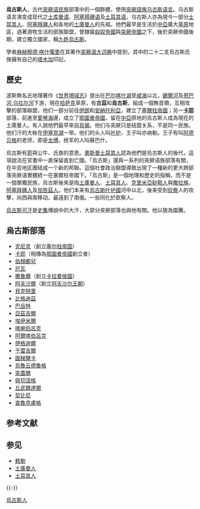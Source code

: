 {{original research|time=2017-10-22}}
'''烏古斯人'''，古代[[突厥语民族|突厥语民族]]部落中的一個群體，使用[[突厥語族|突厥語族]][[乌古斯语支|乌古斯语言]]。乌古斯语言演变成现代之[[土库曼语|土库曼语]]、[[阿塞拜疆语|阿塞拜疆语]]及[[土耳其语|土耳其语]]，乌古斯人亦為現今一部分[[土耳其人|土耳其人]]、[[阿塞拜疆人|阿塞拜疆人]]和各地的[[土庫曼人|土庫曼人]]的先祖。他們最早是生活於[[中亞|中亞]]廣大[[草原|草原]]地區，過著游牧生活的部族聯盟，曾隸屬[[匈奴帝國|匈奴帝國]]與[[突厥帝國|突厥帝國]]之下，後於突厥帝國後期，建立獨立國家，稱[[九姓烏古斯|九姓烏古斯]]。

學者[[麻赫穆德·喀什噶里|麻赫穆德·喀什噶里]]在其著作[[突厥语大词典|突厥语大词典]]中提到，其中的二十二支烏古斯氏族擁有自己的[[塔木加|塔木加]]印記。

== 歷史 ==
波斯無名氏地理著作《[[世界境域志|世界境域志]]》提出在[[巴尔喀什湖|巴尔喀什湖]]至[[咸海|咸海]]以北，[[錫爾河|錫爾河]]及[[恩巴河|恩巴河]],[[乌拉尔河|乌拉尔河]]下游，現在[[哈萨克|哈萨克]]草原，有'''古茲'''和'''烏古斯'''，組成一個無首領，互相攻擊的部落聯盟，他们一部分前往[[伊朗|伊朗]]和[[安納托利亞|安納托利亞]]，建立了[[塞爾柱帝國|塞爾柱帝國]]；另一'''[[卡耶|卡耶]]'''部落，前進至[[愛琴海|愛琴海]]邊，成立了[[鄂圖曼帝國|鄂圖曼帝國]]，留在[[中亞|中亞]]原地的烏古斯人成為現在的土庫曼人。有人{{who}}說他們最早來自[[烏揭|烏揭]]。他们与突厥只是结盟关系，不是同一民族。他们汗的大帐在[[伊塞克湖|伊塞克湖]]一带。他们的头人叫[[叶护|叶护]]，王子叫亦纳勒。王子有叫[[阿德贝格|阿德贝格]]的老师，即是[[太傅|太傅]]，统军的人叫蘇巴什。

烏古斯有[[箭|箭]]與公牛、氏族的意思。[[奧斯曼土耳其人|奧斯曼土耳其人]]認為他們是烏古斯人的後代，這項說法在官書中一直保留直到亡國。「烏古斯」還與一系列的突厥语族部落有關，在中亚地区團结成一个新的邦聯。這個社會政治聯盟導致出現了一種新的更大跨部落突厥语實體統一在塞爾柱帝國下。「烏古斯」是一個地理和歷史的指稱，而不是一個單獨民族，烏古斯後來是指[[土庫曼人|土庫曼人]]、[[土耳其人|土耳其人]]、[[克里米亞鞑靼人|克里米亞鞑靼人]]與[[撒拉族|撒拉族]]，[[阿塞拜疆人|阿塞拜疆人]]及[[加告茲人|加告茲人]]。他们本来有[[烏古斯叶护國|烏古斯叶护國]]河中以北，後来受到[[钦察|钦察]]人的攻擊，向西與南移动。最遠到了南俄。一些同化於欽察人。

[[烏古斯可汗|烏古斯可汗]]是[[史集|史集]]傳說中的大汗，大部分突厥部落也與他有關。他以狼為圖騰。

== 烏古斯部落 ==
*[[克尼克|克尼克]]（創立[[塞尔柱帝国|塞尔柱帝国]]）
*[[卡耶|卡耶]]（相傳為[[鄂圖曼帝國|鄂圖曼帝國]]創立者）
*[[伯顏都兒|伯顏都兒]]
*[[厄瓦|厄瓦]]
*[[撒魯爾|撒魯爾]]（創立[[卡拉曼侯國|卡拉曼侯國]]）
*[[阿夫沙爾|阿夫沙爾]]（創立[[阿夫沙尔王朝|阿夫沙尔王朝]]）
*[[貝克特里|貝克特里]]
*[[比格迪茲|比格迪茲]]
*[[巴岳特_(烏古斯人)|巴岳特]]
*[[亞茲吉爾|亞茲吉爾]]
*[[埃伊米爾|埃伊米爾]]
*[[喀喇伯呂克|喀喇伯呂克]]
*[[阿爾喀伯呂克|阿爾喀伯呂克]]
*[[伊格迪爾|伊格迪爾]]
*[[于雷吉爾|于雷吉爾]]
*[[圖梯爾卡|圖梯爾卡]]
*[[烏魯云德魯格|烏魯云德魯格]]
*[[突蓋爾|突蓋爾]]
*[[佩切涅格人|佩切涅格]]
*[[丘武爾達爾|丘武爾達爾]]
*[[契比尼|契比尼]]
*[[查魯克盧格|查魯克盧格]]

== 参考文献 ==
{{Reflist}}

== 参见 ==
* [[敕勒|敕勒]]
* [[土庫曼人|土庫曼人]]
* [[土耳其人|土耳其人]]

{{-}}
{{突厥语民族}}

[[Category:烏古斯人|]]